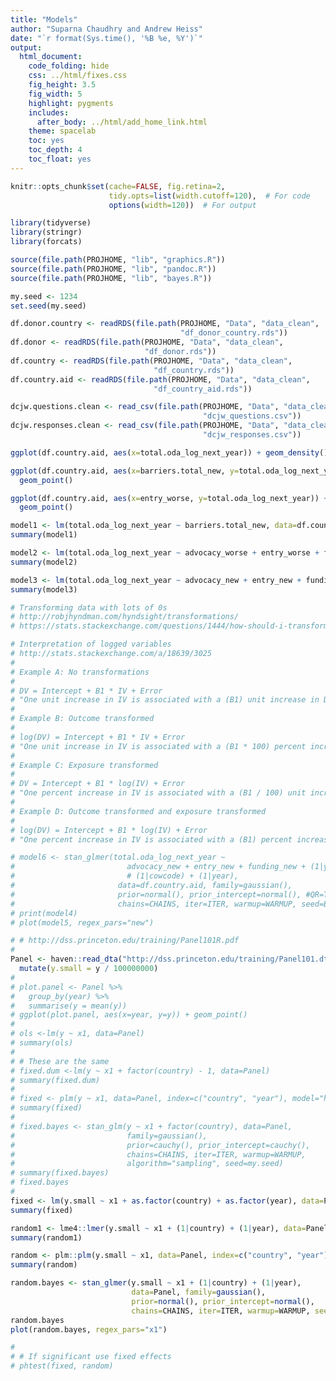 ```yaml
---
title: "Models"
author: "Suparna Chaudhry and Andrew Heiss"
date: "`r format(Sys.time(), '%B %e, %Y')`"
output: 
  html_document: 
    code_folding: hide
    css: ../html/fixes.css
    fig_height: 3.5
    fig_width: 5
    highlight: pygments
    includes:
      after_body: ../html/add_home_link.html
    theme: spacelab
    toc: yes
    toc_depth: 4
    toc_float: yes
---
```


```r
knitr::opts_chunk$set(cache=FALSE, fig.retina=2,
                      tidy.opts=list(width.cutoff=120),  # For code
                      options(width=120))  # For output

library(tidyverse)
library(stringr)
library(forcats)

source(file.path(PROJHOME, "lib", "graphics.R"))
source(file.path(PROJHOME, "lib", "pandoc.R"))
source(file.path(PROJHOME, "lib", "bayes.R"))

my.seed <- 1234
set.seed(my.seed)
```

```r
df.donor.country <- readRDS(file.path(PROJHOME, "Data", "data_clean",
                                      "df_donor_country.rds"))
df.donor <- readRDS(file.path(PROJHOME, "Data", "data_clean",
                              "df_donor.rds"))
df.country <- readRDS(file.path(PROJHOME, "Data", "data_clean",
                                "df_country.rds"))
df.country.aid <- readRDS(file.path(PROJHOME, "Data", "data_clean",
                                "df_country_aid.rds"))

dcjw.questions.clean <- read_csv(file.path(PROJHOME, "Data", "data_clean",
                                           "dcjw_questions.csv"))
dcjw.responses.clean <- read_csv(file.path(PROJHOME, "Data", "data_clean",
                                           "dcjw_responses.csv"))
```

```r
ggplot(df.country.aid, aes(x=total.oda_log_next_year)) + geom_density()

ggplot(df.country.aid, aes(x=barriers.total_new, y=total.oda_log_next_year)) + 
  geom_point()

ggplot(df.country.aid, aes(x=entry_worse, y=total.oda_log_next_year)) + 
  geom_point()

model1 <- lm(total.oda_log_next_year ~ barriers.total_new, data=df.country.aid)
summary(model1)

model2 <- lm(total.oda_log_next_year ~ advocacy_worse + entry_worse + funding_worse, data=df.country.aid)
summary(model2)

model3 <- lm(total.oda_log_next_year ~ advocacy_new + entry_new + funding_new + as.factor(cowcode) + as.factor(year), data=df.country.aid)
summary(model3)

# Transforming data with lots of 0s
# http://robjhyndman.com/hyndsight/transformations/
# https://stats.stackexchange.com/questions/1444/how-should-i-transform-non-negative-data-including-zeros

# Interpretation of logged variables
# http://stats.stackexchange.com/a/18639/3025
#
# Example A: No transformations
# 
# DV = Intercept + B1 * IV + Error 
# "One unit increase in IV is associated with a (B1) unit increase in DV."
# 
# Example B: Outcome transformed
# 
# log(DV) = Intercept + B1 * IV + Error 
# "One unit increase in IV is associated with a (B1 * 100) percent increase in DV."
# 
# Example C: Exposure transformed
# 
# DV = Intercept + B1 * log(IV) + Error 
# "One percent increase in IV is associated with a (B1 / 100) unit increase in DV."
# 
# Example D: Outcome transformed and exposure transformed
# 
# log(DV) = Intercept + B1 * log(IV) + Error 
# "One percent increase in IV is associated with a (B1) percent increase in DV."

# model6 <- stan_glmer(total.oda_log_next_year ~ 
#                         advocacy_new + entry_new + funding_new + (1|year), #+ 
#                         # (1|cowcode) + (1|year),
#                       data=df.country.aid, family=gaussian(),
#                       prior=normal(), prior_intercept=normal(), #QR=TRUE,
#                       chains=CHAINS, iter=ITER, warmup=WARMUP, seed=BAYES.SEED)
# print(model4)
# plot(model5, regex_pars="new")
```

```r
# # http://dss.princeton.edu/training/Panel101R.pdf
# 
Panel <- haven::read_dta("http://dss.princeton.edu/training/Panel101.dta") %>%
  mutate(y.small = y / 100000000)
# 
# plot.panel <- Panel %>%
#   group_by(year) %>%
#   summarise(y = mean(y))
# ggplot(plot.panel, aes(x=year, y=y)) + geom_point()
# 
# ols <-lm(y ~ x1, data=Panel)
# summary(ols)
# 
# # These are the same
# fixed.dum <-lm(y ~ x1 + factor(country) - 1, data=Panel)
# summary(fixed.dum)
# 
# fixed <- plm(y ~ x1, data=Panel, index=c("country", "year"), model="ht")
# summary(fixed)
# 
# fixed.bayes <- stan_glm(y ~ x1 + factor(country), data=Panel,
#                         family=gaussian(),
#                         prior=cauchy(), prior_intercept=cauchy(),
#                         chains=CHAINS, iter=ITER, warmup=WARMUP,
#                         algorithm="sampling", seed=my.seed)
# summary(fixed.bayes)
# fixed.bayes
#  
fixed <- lm(y.small ~ x1 + as.factor(country) + as.factor(year), data=Panel)
summary(fixed)

random1 <- lme4::lmer(y.small ~ x1 + (1|country) + (1|year), data=Panel)
summary(random1)

random <- plm::plm(y.small ~ x1, data=Panel, index=c("country", "year"), model="random")
summary(random)

random.bayes <- stan_glmer(y.small ~ x1 + (1|country) + (1|year),
                           data=Panel, family=gaussian(),
                           prior=normal(), prior_intercept=normal(),
                           chains=CHAINS, iter=ITER, warmup=WARMUP, seed=BAYES.SEED)
random.bayes
plot(random.bayes, regex_pars="x1")

# 
# # If significant use fixed effects
# phtest(fixed, random)
```
